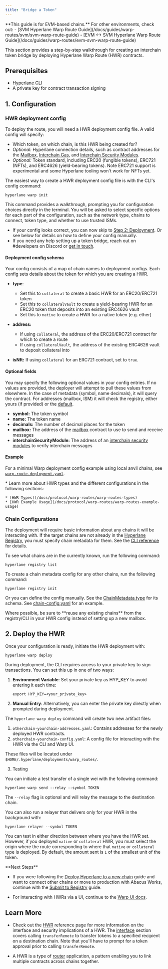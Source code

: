 ```yaml
---
title: "Bridge a Token"
---
```


<Info>
  **This guide is for EVM-based chains.** For other environments, check out:
- [SVM Hyperlane Warp Route Guide](/docs/guides/warp-routes/svm/svm-warp-route-guide)
- [EVM ↔ SVM Hyperlane Warp Route Guide](/docs/guides/warp-routes/evm-svm-warp-route-guide)

</Info>

This section provides a step-by-step walkthrough for creating an interchain token bridge by deploying Hyperlane Warp Route (HWR) contracts.

## Prerequisites

- [Hyperlane CLI](/docs/reference/developer-tools/cli)
- A private key for contract transaction signing

## 1. Configuration

### HWR deployment config

To deploy the route, you will need a HWR deployment config file. A valid config will specify:

- Which token, on which chain, is this HWR being created for?
- _Optional:_ Hyperlane connection details, such as contract addresses for the [Mailbox](/docs/reference/addresses/deployments/mainnet/mailbox), [Interchain Gas](/docs/reference/hooks/interchain-gas), and [Interchain Security Modules](/docs/protocol/ISM/modular-security#core-concepts).
- _Optional:_ Token standard, including ERC20 (fungible tokens), ERC721 (NFTs), and ERC4626 (yield-bearing tokens). Note ERC721 support is experimental and some Hyperlane tooling won't work for NFTs yet.

The easiest way to create a HWR deployment config file is with the CLI's config command:

```
hyperlane warp init
```

This command provides a walkthrough, prompting you for configuration choices directly in the terminal. You will be asked to select specific options for each part of the configuration, such as the network type, chains to connect, token type, and whether to use trusted ISMs.

<Info>

- If your config looks correct, you can now skip to [Step 2:
  Deployment](#2-deployment). Or see below for details on how to define your
  config manually.
- If you need any help setting up a token bridge, reach out
  on #developers on Discord or [get in
  touch](https://forms.gle/KyRTaWvo4XNmNvrq6).

</Info>

#### Deployment config schema

Your config consists of a map of chain names to deployment configs. Each config sets details about the token for which you are creating a HWR.

- **type**:

  - Set this to `collateral` to create a basic HWR for an ERC20/ERC721 token
  - Set this to `collateralVault` to create a yield-bearing HWR for an ERC20 token that deposits into an existing ERC4626 vault
  - Set this to `native` to create a HWR for a native token (e.g. ether)

- **address:**

  - If using `collateral`, the address of the ERC20/ERC721 contract for which to create a route
  - If using `collateralVault`, the address of the existing ERC4626 vault to deposit collateral into

- **isNft:** If using `collateral` for an ERC721 contract, set to `true`.

#### Optional fields[​](#optional-fields "Direct link to Optional fields")

You may specify the following optional values in your config entries. If no values are provided, the deployer will attempt to pull these values from elsewhere. In the case of metadata (symbol, name decimals), it will query the contract. For addresses (mailbox, ISM) it will check the registry, either yours (if provided) or the [default](/docs/reference/registries#default-registry).

- **symbol:** The token symbol
- **name:** The token name
- **decimals:** The number of decimal places for the token
- **mailbox:** The address of the [mailbox](/docs/reference/addresses/deployments/mainnet/mailbox) contract to use to send and receive messages
- **interchainSecurityModule:** The address of an [interchain security modules](/docs/protocol/ISM/modular-security#core-concepts) to verify interchain messages

#### Example[​](#example "Direct link to Example")

For a minimal Warp deployment config example using local anvil chains, see [`warp-route-deployment.yaml`](https://github.com/hyperlane-xyz/hyperlane-monorepo/blob/main/typescript/cli/examples/warp-route-deployment.yaml).

<Info>
  * Learn more about HWR types and the different configurations in the following sections:

    * [HWR Types](/docs/protocol/warp-routes/warp-routes-types)
    * [HWR Example Usage](/docs/protocol/warp-routes/warp-routes-example-usage)

</Info>

### Chain Configurations

The deployment will require basic information about any chains it will be interacting with. If the target chains are not already in the [Hyperlane Registry](https://github.com/hyperlane-xyz/hyperlane-registry), you must specify chain metadata for them. See the [CLI reference](/docs/reference/developer-tools/cli) for details.

To see what chains are in the currently known, run the following command:

```
hyperlane registry list
```

To create a chain metadata config for any other chains, run the following command:

```
hyperlane registry init
```

Or you can define the config manually. See the [ChainMetadata type](https://github.com/hyperlane-xyz/hyperlane-monorepo/blob/main/typescript/sdk/src/metadata/chainMetadataTypes.ts#L62) for its schema. See [chain-config.yaml](https://github.com/hyperlane-xyz/hyperlane-monorepo/blob/main/typescript/cli/examples/chain-config.yaml) for an example.

<Warning>
  Where possible, be sure to **reuse any existing chains** from the registry/CLI
  in your HWR config instead of setting up a new mailbox.
</Warning>

## 2. Deploy the HWR

Once your configuration is ready, initiate the HWR deployment with:

```
hyperlane warp deploy
```

During deployment, the CLI requires access to your private key to sign transactions. You can set this up in one of two ways:

1. **Environment Variable**: Set your private key as HYP_KEY to avoid entering it each time:

   ```
   export HYP_KEY=<your_private_key>
   ```

2. **Manual Entry**: Alternatively, you can enter the private key directly when prompted during deployment.

The `hyperlane warp deploy` command will create two new artifact files:

1. `otherchain-yourchain-addresses.yaml`: Contains addresses for the newly deployed HWR contracts.
2. `otherchain-yourchain-config.yaml`: A config file for interacting with the HWR via the CLI and Warp UI.

These files will be located under `$HOME/.hyperlane/deployments/warp_routes/`.

3. Testing

You can initiate a test transfer of a single wei with the following command:

```
hyperlane warp send --relay --symbol TOKEN
```

The `--relay` flag is optional and will relay the message to the destination chain.

You can also run a relayer that delivers only for your HWR in the background with:

```
hyperlane relayer --symbol TOKEN
```

You can test in either direction between where you have the HWR set. However, if you deployed `native` or `collateral` HWR, you must select the origin where the route corresponding to where that `native` or `collateral` type is deployed. By default, the amount sent is `1` of the smallest unit of the token.

<Info>
  **Next Steps**

- If you were following the [Deploy Hyperlane to a new chain](/docs/guides/chains/deploy-hyperlane#3-warp-route) guide and want to connect other chains or move to production with Abacus Works, continue with the [Submit to Registry](/docs/guides/chains/deploy-hyperlane#4-submit-to-registry) guide.

- For interacting with HWRs via a UI, continue to the [Warp UI docs](/docs/guides/warp-routes/bridge-ui-guide).

</Info>

## Learn More

- Check out the [HWR](docs/applications/warp-routes/overview) reference page for more information on the interface and security implications of a HWR. The [interface](docs/applications/warp-routes/overview#interface) section covers calling `transferRemote` to transfer tokens to a specified recipient on a destination chain. Note that you'll have to prompt for a token approval prior to calling `transferRemote`.

- A HWR is a type of [router](/docs/reference/developer-tools/libraries/router) application, a pattern enabling you to link multiple contracts across chains together.
